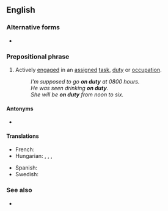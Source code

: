 {{also|on-duty}}

==English==

===Alternative forms===
* {{l|en|on-duty}}

===Prepositional phrase===
{{head|en|prepositional phrase}}

# Actively [[engage]]d in an [[assigned]] [[task]], [[duty]] or [[occupation]].
#: ''I'm supposed to go '''on duty''' at 0800 hours.''
#: ''He was seen drinking '''on duty'''.''
#: ''She will be '''on duty''' from noon to six.''

====Antonyms====
* {{l|en|off duty}}

====Translations====
{{trans-top|actively engaged...}}
* French: {{t|fr|de service}}
* Hungarian: {{t+|hu|ügyeletes}}, {{t|hu|[[szolgálatban]] ([[van]]/[[lévő]])}}, {{t|hu|… [[műszakban]]  ([[van]]/[[lévő]])}}, {{t|hu|[[munka]] [[közben]]}}
{{trans-mid}}
* Spanish: {{t|es|de guardia}}
* Swedish: {{t|sv|i tjänst}}
{{trans-bottom}}

===See also===
* {{l|en|on call}}